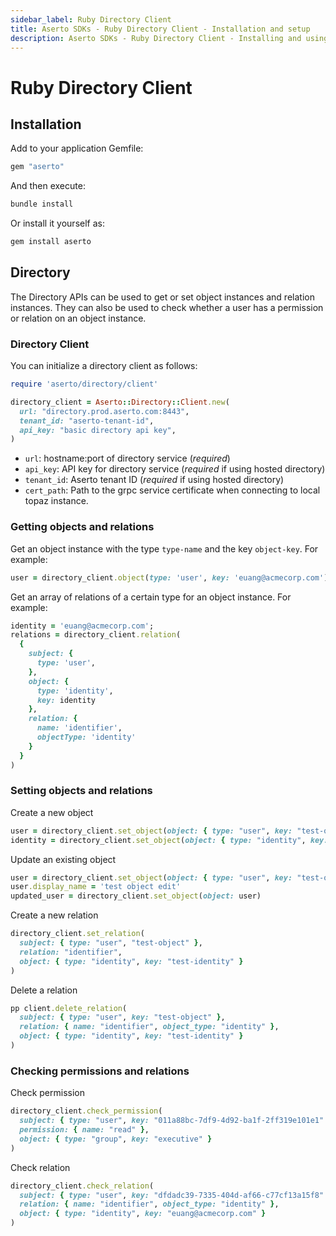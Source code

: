 ```yaml
---
sidebar_label: Ruby Directory Client
title: Aserto SDKs - Ruby Directory Client - Installation and setup
description: Aserto SDKs - Ruby Directory Client - Installing and using the Ruby Directory Client
---
```


# Ruby Directory Client

## Installation
Add to your application Gemfile:

```ruby
gem "aserto"
```

And then execute:
```bash
bundle install
```
Or install it yourself as:
```bash
gem install aserto
```

## Directory

The Directory APIs can be used to get or set object instances and relation instances. They can also be used to check whether a user has a permission or relation on an object instance.

### Directory Client

You can initialize a directory client as follows:

```ruby
require 'aserto/directory/client'

directory_client = Aserto::Directory::Client.new(
  url: "directory.prod.aserto.com:8443",
  tenant_id: "aserto-tenant-id",
  api_key: "basic directory api key",
)
```

- `url`: hostname:port of directory service (_required_)
- `api_key`: API key for directory service (_required_ if using hosted directory)
- `tenant_id`: Aserto tenant ID (_required_ if using hosted directory)
- `cert_path`: Path to the grpc service certificate when connecting to local topaz instance.

### Getting objects and relations
Get an object instance with the type `type-name` and the key `object-key`. For example:

```ruby
user = directory_client.object(type: 'user', key: 'euang@acmecorp.com')
```

Get an array of relations of a certain type for an object instance. For example:

```ruby
identity = 'euang@acmecorp.com';
relations = directory_client.relation(
  {
    subject: {
      type: 'user',
    },
    object: {
      type: 'identity',
      key: identity
    },
    relation: {
      name: 'identifier',
      objectType: 'identity'
    }
  }
)
```

### Setting objects and relations

Create a new object
```ruby
user = directory_client.set_object(object: { type: "user", key: "test-object", display_name: "test object" })
identity = directory_client.set_object(object: { type: "identity", key: "test-identity" })
```

Update an existing object
```ruby
user = directory_client.set_object(object: { type: "user", key: "test-object", display_name: "test object" })
user.display_name = 'test object edit'
updated_user = directory_client.set_object(object: user)
```

Create a new relation
```ruby
directory_client.set_relation(
  subject: { type: "user", "test-object" },
  relation: "identifier",
  object: { type: "identity", key: "test-identity" }
)
```

Delete a relation
```ruby
pp client.delete_relation(
  subject: { type: "user", key: "test-object" },
  relation: { name: "identifier", object_type: "identity" },
  object: { type: "identity", key: "test-identity" }
)
```

### Checking permissions and relations
Check permission
```ruby
directory_client.check_permission(
  subject: { type: "user", key: "011a88bc-7df9-4d92-ba1f-2ff319e101e1" },
  permission: { name: "read" },
  object: { type: "group", key: "executive" }
)
```

Check relation
```ruby
directory_client.check_relation(
  subject: { type: "user", key: "dfdadc39-7335-404d-af66-c77cf13a15f8" },
  relation: { name: "identifier", object_type: "identity" },
  object: { type: "identity", key: "euang@acmecorp.com" }
)
```
